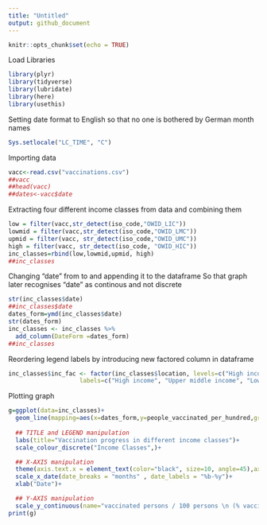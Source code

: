 ```yaml
---
title: "Untitled"
output: github_document
---
```


```r
knitr::opts_chunk$set(echo = TRUE)
```

Load Libraries
```r
library(plyr)
library(tidyverse)
library(lubridate)
library(here)
library(usethis)
```

Setting date format to English so that no one is bothered by German month names
```r
Sys.setlocale("LC_TIME", "C")
```

Importing data
```r
vacc<-read.csv("vaccinations.csv")
##vacc
##head(vacc)
##dates<-vacc$date
```

Extracting four different income classes from data and combining them
```r
low = filter(vacc,str_detect(iso_code,"OWID_LIC"))
lowmid = filter(vacc,str_detect(iso_code,"OWID_LMC"))
upmid = filter(vacc, str_detect(iso_code,"OWID_UMC"))
high = filter(vacc, str_detect(iso_code, "OWID_HIC"))
inc_classes=rbind(low,lowmid,upmid, high)
##inc_classes
```

Changing "date" from <chr> to <date> and appending it to the dataframe
So that graph later recognises "date" as continous and not discrete
```r
str(inc_classes$date)
##inc_classes$date
dates_form=ymd(inc_classes$date)
str(dates_form)
inc_classes <- inc_classes %>%
  add_column(DateForm =dates_form)
##inc_classes
```
Reordering legend labels by introducing new factored column in dataframe
```r
inc_classes$inc_fac <- factor(inc_classes$location, levels=c("High income", "Upper middle income", "Lower middle income", "Low income"), 
                    labels=c("High income", "Upper middle income", "Lower middle income", "Low income"))
```

Plotting graph
```r
g=ggplot(data=inc_classes)+
  geom_line(mapping=aes(x=dates_form,y=people_vaccinated_per_hundred,group=inc_fac,color=inc_fac),size=1.5)+
  
  ## TITLE and LEGEND manipulation
  labs(title="Vaccination progress in different income classes")+
  scale_colour_discrete("Income Classes",)+

  ## X-AXIS manipulation
  theme(axis.text.x = element_text(color="black", size=10, angle=45),axis.text.y = element_text(color="black",size=9, angle=0))+
  scale_x_date(date_breaks = "months" , date_labels = "%b-%y")+
  xlab("Date")+

  ## Y-AXIS manipulation
  scale_y_continuous(name="vaccinated persons / 100 persons \n (% vaccinated)",breaks = scales::pretty_breaks(n = 10))
print(g)
```
